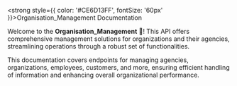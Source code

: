 
<strong style={{ color: '#CE6D13FF', fontSize: '60px' }}>Organisation_Management Documentation</strong>

<TextRotator />

<Cards />

Welcome to  the <strong>Organisation_Management</strong> 🎉! This API offers comprehensive management solutions for organizations and their agencies, streamlining operations through a robust set of functionalities.

This documentation covers endpoints for managing agencies, organizations, employees, customers, and more, ensuring efficient handling of information and enhancing overall organizational performance.